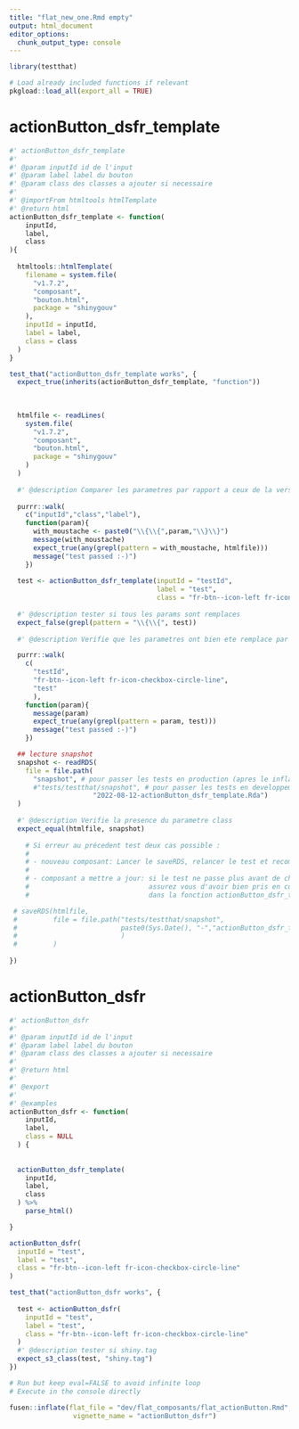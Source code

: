```yaml
---
title: "flat_new_one.Rmd empty"
output: html_document
editor_options: 
  chunk_output_type: console
---
```



```r
library(testthat)
```

```r
# Load already included functions if relevant
pkgload::load_all(export_all = TRUE)
```

# actionButton_dsfr_template
    
```r
#' actionButton_dsfr_template
#' 
#' @param inputId id de l'input
#' @param label label du bouton
#' @param class des classes a ajouter si necessaire
#'
#' @importFrom htmltools htmlTemplate
#' @return html
actionButton_dsfr_template <- function(
    inputId,
    label,
    class
){
  
  htmltools::htmlTemplate(
    filename = system.file(
      "v1.7.2",
      "composant", 
      "bouton.html",
      package = "shinygouv"
    ),
    inputId = inputId,
    label = label,
    class = class
  )
}

```
  
  
```r
test_that("actionButton_dsfr_template works", {
  expect_true(inherits(actionButton_dsfr_template, "function")) 
  
  
    
  htmlfile <- readLines(
    system.file(
      "v1.7.2",
      "composant", 
      "bouton.html",
      package = "shinygouv"
    )
  )
  
  #' @description Comparer les parametres par rapport a ceux de la version precedente
  
  purrr::walk(
    c("inputId","class","label"),
    function(param){
      with_moustache <- paste0("\\{\\{",param,"\\}\\}")
      message(with_moustache)
      expect_true(any(grepl(pattern = with_moustache, htmlfile)))
      message("test passed :-)")
    })
  
  test <- actionButton_dsfr_template(inputId = "testId",
                                     label = "test", 
                                     class = "fr-btn--icon-left fr-icon-checkbox-circle-line")
  
  #' @description tester si tous les params sont remplaces
  expect_false(grepl(pattern = "\\{\\{", test))
  
  #' @description Verifie que les parametres ont bien ete remplace par leurs valeurs

  purrr::walk(
    c(
      "testId",
      "fr-btn--icon-left fr-icon-checkbox-circle-line",
      "test"
      ),
    function(param){
      message(param)
      expect_true(any(grepl(pattern = param, test)))
      message("test passed :-)")
    })

  ## lecture snapshot
  snapshot <- readRDS(
    file = file.path(
      "snapshot", # pour passer les tests en production (apres le inflate), 
      #"tests/testthat/snapshot", # pour passer les tests en developpement (avant le inflate), 
                     "2022-08-12-actionButton_dsfr_template.Rda")
  )
  
  #' @description Verifie la presence du parametre class
  expect_equal(htmlfile, snapshot) 
  
    # Si erreur au précedent test deux cas possible :
    #
    # - nouveau composant: Lancer le saveRDS, relancer le test et recommenter le saveRDS
    #
    # - composant a mettre a jour: si le test ne passe plus avant de changer le snapshot,
    #                              assurez vous d'avoir bien pris en compte la nouvelle personnalisation
    #                              dans la fonction actionButton_dsfr_template puis lancer le saveRDS, relancer le test et recommenter le saveRDS

 # saveRDS(htmlfile,
 #         file = file.path("tests/testthat/snapshot",
 #                          paste0(Sys.Date(), "-","actionButton_dsfr_template.Rda")
 #                          )
 #         )
  
})
```
  

# actionButton_dsfr

```r
#' actionButton_dsfr
#' 
#' @param inputId id de l'input
#' @param label label du bouton
#' @param class des classes a ajouter si necessaire
#' 
#' @return html
#' 
#' @export
#'
#' @examples
actionButton_dsfr <- function(
    inputId,
    label,
    class = NULL
  ) {
  
  
  actionButton_dsfr_template(
    inputId,
    label,
    class
  ) %>%
    parse_html()

}
```

```r
actionButton_dsfr(
  inputId = "test",
  label = "test",
  class = "fr-btn--icon-left fr-icon-checkbox-circle-line"
)
```

```r
test_that("actionButton_dsfr works", {
  
  test <- actionButton_dsfr(
    inputId = "test",
    label = "test",
    class = "fr-btn--icon-left fr-icon-checkbox-circle-line"
  )
  #' @description tester si shiny.tag
  expect_s3_class(test, "shiny.tag")
})
```


```r
# Run but keep eval=FALSE to avoid infinite loop
# Execute in the console directly

fusen::inflate(flat_file = "dev/flat_composants/flat_actionButton.Rmd", 
                vignette_name = "actionButton_dsfr")
```

